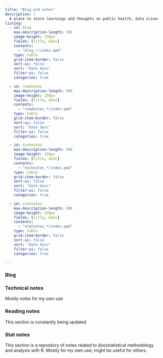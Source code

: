 ```yaml
---
title: "Blog and notes"
description: |
  A place to store learnings and thoughts on public health, data science and open source development 
listing:
  - id: blog
    max-description-length: 500
    image-height: 150px
    fields: [title, date]
    contents: 
      - "blog_*/index.qmd"
    type: table
    grid-item-border: false
    sort-ui: false
    sort: "date desc"
    filter-ui: false
    categories: true

  - id: readnotes
    max-description-length: 500
    image-height: 150px
    fields: [title, date]
    contents: 
      - "readnotes_*/index.qmd"
    type: table
    grid-item-border: false
    sort-ui: false
    sort: "date desc"
    filter-ui: false
    categories: true

  - id: technotes
    max-description-length: 500
    image-height: 150px
    fields: [title, date]
    contents: 
      - "technotes_*/index.qmd"
    type: table
    grid-item-border: false
    sort-ui: false
    sort: "date desc"
    filter-ui: false
    categories: true

  - id: statnotes
    max-description-length: 500
    image-height: 150px
    fields: [title, date]
    contents: 
      - "statnotes_*/index.qmd"
    type: table
    grid-item-border: false
    sort-ui: false
    sort: "date desc"
    filter-ui: false
    categories: true

---
```


### Blog

::: {#blog}
:::


### Technical notes

Mostly notes for my own use

::: {#technotes}
:::




### Reading notes

This section is constantly being updated.

::: {#readnotes}
:::


### Stat notes

This section is a repository of notes related to (bio)statistical methodology and analysis with R. Mostly for my own use; might be useful for others.

::: {#statnotes}
:::



